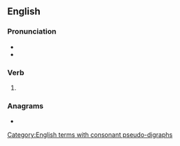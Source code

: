 ==English==

===Pronunciation===
* {{IPA|en|/ʌpˈhɛld/}}
* {{rhymes|en|ɛld|s=2}}

===Verb===
{{head|en|verb form}}

# {{en-past of|uphold}}

===Anagrams===
* {{anagrams|en|a=dehlpu|held up}}

[[Category:English terms with consonant pseudo-digraphs]]